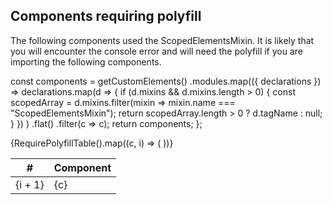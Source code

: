 
<Meta title="Getting Started/Usage/Scoped Elements" />

<Description markdown={ScopedElements} />

## Components requiring polyfill

The following components used the ScopedElementsMixin.
It is likely that you will encounter the console error and will need the polyfill if you are importing the following components.

  const components = getCustomElements()
    .modules.map(({ declarations }) =>
      declarations.map(d => {
        if (d.mixins && d.mixins.length > 0) {
          const scopedArray = d.mixins.filter(mixin => mixin.name === "ScopedElementsMixin");
          return scopedArray.length > 0 ? d.tagName : null;
        }
      })
    )
    .flat()
    .filter(c => c);
  return components;
};

<table>
  <thead>
    <tr>
      <th>#</th>
      <th>Component</th>
    </tr>
  </thead>
  <tbody>
    {RequirePolyfillTable().map((c, i) => (
      <tr key={c}>
        <td>{i + 1}</td>
        <td>{c}</td>
      </tr>
    ))}
  </tbody>
</table>
